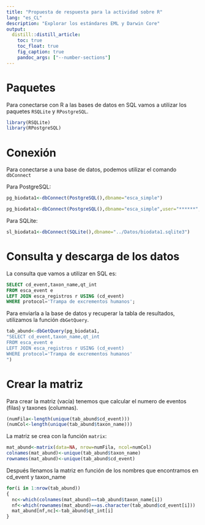 ```yaml
---
title: "Propuesta de respuesta para la actividad sobre R"
lang: "es_CL"
description: "Explorar los estándares EML y Darwin Core"
output:
  distill::distill_article:
    toc: true
    toc_float: true
    fig_caption: true
    pandoc_args: ["--number-sections"]
---
```



# Paquetes

Para conectarse con R a las bases de datos en SQL vamos a utilizar los paquetes `RSQLite` y `RPostgreSQL`.

```r
library(RSQLite)
library(RPostgreSQL)
```

# Conexión

Para conectarse a una base de datos, podemos utilizar el comando `dbConnect`

Para PostgreSQL:

```r
pg_biodata1<-dbConnect(PostgreSQL(),dbname="esca_simple")
```

```r
pg_biodata1<-dbConnect(PostgreSQL(),dbname="esca_simple",user="******", password="*******")
```

Para SQLite:

```r
sl_biodata1<-dbConnect(SQLite(),dbname="../Datos/biodata1.sqlite3")
```

# Consulta y descarga de los datos

La consulta que vamos a utilizar en SQL es:

```sql
SELECT cd_event,taxon_name,qt_int
FROM esca_event e
LEFT JOIN esca_registros r USING (cd_event)
WHERE protocol='Trampa de excrementos humanos';
```


Para enviarla a la base de datos y recuperar la tabla de resultados, utilizamos la función `dbGetQuery`.

```r
tab_abund<-dbGetQuery(pg_biodata1,
"SELECT cd_event,taxon_name,qt_int
FROM esca_event e
LEFT JOIN esca_registros r USING (cd_event)
WHERE protocol='Trampa de excrementos humanos'
")
```


# Crear la matriz

Para crear la matriz (vacía) tenemos que calcular el numero de eventos (filas) y taxones (columnas).

```r
(numFila<-length(unique(tab_abund$cd_event)))
(numCol<-length(unique(tab_abund$taxon_name)))
```

La matriz se crea con la función `matrix`:

```r
mat_abund<-matrix(data=NA, nrow=numFila, ncol=numCol)
colnames(mat_abund)<-unique(tab_abund$taxon_name)
rownames(mat_abund)<-unique(tab_abund$cd_event)
```

Después llenamos la matriz en función de los nombres que encontramos en cd_event y taxon_name

```r
for(i in 1:nrow(tab_abund))
{
  nc<-which(colnames(mat_abund)==tab_abund$taxon_name[i])
  nf<-which(rownames(mat_abund)==as.character(tab_abund$cd_event[i]))
  mat_abund[nf,nc]<-tab_abund$qt_int[i]
}
```


```r

```

